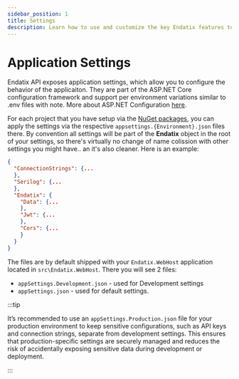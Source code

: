 ```yaml
---
sidebar_position: 1
title: Settings
description: Learn how to use and customize the key Endatix features to build your data centric solution
---
```



# Application Settings

Endatix API exposes application settings, which allow you to configure the behavior of the applicaiton. They are part of the ASP.NET Core configuration framework and support per environment variations similar to .env files with note. More about ASP.NET Configuration [here](https://learn.microsoft.com/en-us/aspnet/core/fundamentals/configuration/?view=aspnetcore-8.0#appsettingsjson).

For each project that you have setup via the [NuGet packages](/docs/getting-started/setup-nuget-package), you can apply the settings via the respective `appsettings.{Environment}.json` files there. By convention all settings will be part of the **Endatix** object in the root of your settings, so there's virtually no change of name colission with other settings you might have.. an it's also cleaner. Here is an example:

```json
{
  "ConnectionStrings": {...
  },
  "Serilog": {...
  },
  "Endatix": {
    "Data": {...
    },
    "Jwt": {...
    },
    "Cors": {...
    }
  }
}
```

The files are by default shipped with your `Endatix.WebHost` application located in `src\Endatix.WebHost`. There you will see 2 files:
- `appSettings.Development.json` - used for Development settings
- `appSettings.json` - used for default settings. 

:::tip

It’s recommended to use an `appSettings.Production.json` file for your production environment to keep sensitive configurations, such as API keys and connection strings, separate from development settings. This ensures that production-specific settings are securely managed and reduces the risk of accidentally exposing sensitive data during development or deployment.

:::

<br/>

<DocCardList />